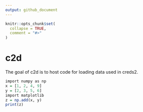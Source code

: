 ```yaml
---
output: github_document
---
```


<!-- README.md is generated from README.Rmd. Please edit that file -->

```r
knitr::opts_chunk$set(
  collapse = TRUE,
  comment = "#>"
)
```
# c2d

The goal of c2d is to host code for loading data used in creds2.

```r
import numpy as np
x = [1, 2, 4, 9]
y = [2, 3, 5, 6]
import matplotlib
z = np.add(x, y)
print(z)
```
